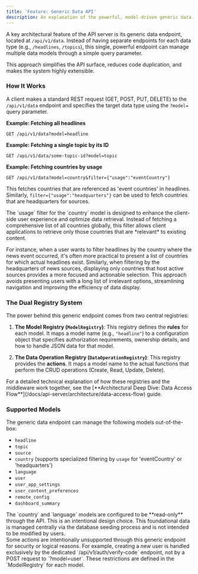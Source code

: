 ```yaml
---
title: 'Feature: Generic Data API'
description: An explanation of the powerful, model-driven generic data endpoint for managing all application content.
---
```



A key architectural feature of the API server is its generic data endpoint, located at `/api/v1/data`. Instead of having separate endpoints for each data type (e.g., `/headlines`, `/topics`), this single, powerful endpoint can manage multiple data models through a simple query parameter.

This approach simplifies the API surface, reduces code duplication, and makes the system highly extensible.

### How It Works

A client makes a standard REST request (GET, POST, PUT, DELETE) to the `/api/v1/data` endpoint and specifies the target data type using the `?model=` query parameter.

**Example: Fetching all headlines**
```http
GET /api/v1/data?model=headline
```

**Example: Fetching a single topic by its ID**
```http
GET /api/v1/data/some-topic-id?model=topic
```

**Example: Fetching countries by usage**
```http
GET /api/v1/data?model=country&filter={"usage":"eventCountry"}
```
This fetches countries that are referenced as 'event countries' in headlines. Similarly, `filter={"usage":"headquarters"}` can be used to fetch countries that are headquarters for sources.

<Aside type="note" title="Why use the 'usage' filter for countries?">
The `usage` filter for the `country` model is designed to enhance the client-side user experience and optimize data retrieval. Instead of fetching a comprehensive list of all countries globally, this filter allows client applications to retrieve only those countries that are *relevant* to existing content.

For instance, when a user wants to filter headlines by the country where the news event occurred, it's often more practical to present a list of countries for which actual headlines exist. Similarly, when filtering by the headquarters of news sources, displaying only countries that host active sources provides a more focused and actionable selection. This approach avoids presenting users with a long list of irrelevant options, streamlining navigation and improving the efficiency of data display.
</Aside>

### The Dual Registry System

The power behind this generic endpoint comes from two central registries:

1.  **The Model Registry (`ModelRegistry`)**: This registry defines the **rules** for each model. It maps a model name (e.g., `"headline"`) to a configuration object that specifies authorization requirements, ownership details, and how to handle JSON data for that model.

2.  **The Data Operation Registry (`DataOperationRegistry`)**: This registry provides the **actions**. It maps a model name to the actual functions that perform the CRUD operations (Create, Read, Update, Delete).

<Aside type="tip">
For a detailed technical explanation of how these registries and the middleware work together, see the [**Architectural Deep Dive: Data Access Flow**](/docs/api-server/architecture/data-access-flow) guide.
</Aside>

### Supported Models

The generic data endpoint can manage the following models out-of-the-box:
-   `headline`
-   `topic`
-   `source`
-   `country` (supports specialized filtering by `usage` for 'eventCountry' or 'headquarters')
-   `language`
-   `user`
-   `user_app_settings`
-   `user_content_preferences`
-   `remote_config`
-   `dashboard_summary`

<Aside type="caution" title="Read-Only Models">
The `country` and `language` models are configured to be **read-only** through the API. This is an intentional design choice. This foundational data is managed centrally via the database seeding process and is not intended to be modified by users.
</Aside>

<Aside type="note">
Some actions are intentionally unsupported through this generic endpoint for security or logical reasons. For example, creating a new user is handled exclusively by the dedicated `/api/v1/auth/verify-code` endpoint, not by a POST request to `?model=user`. These restrictions are defined in the `ModelRegistry` for each model.
</Aside>
